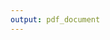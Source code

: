 ```yaml
---
output: pdf_document
---
```


\clearpage
\newgeometry{top=1cm,bottom=1cm}
\vspace*{\fill}

\begin{centering}

\begin{figure}[!ht]
  \begin{center}
    \includegraphics[width=.8in]{figure/UNMSM_escudo-2000px.png}
  \end{center}
\end{figure}

\Large
UNIVERSIDAD NACIONAL MAYOR DE SAN MARCOS

\large
(Universidad del Perú, DECANA DE AMÉRICA)

\vspace{.5 cm}

\Large
FACULTAD DE CIENCIAS BIOLÓGICAS

\vspace{.5 cm}

\normalsize
ESCUELA ACADÉMICO PROFESIONAL DE

GENÉTICA Y BIOTECNOLOGÍA

\vspace{1.5 cm}

\Large
Comparación de la respuesta de anticuerpos ante la %infección con 
malaria vivax 
en pacientes de la ciudad de Iquitos (Loreto - Perú)
según su severidad y exposición previa
mediante microarreglos de proteínas
% aPerfil de anticuerpos en respuesta a la infección con malaria vivax
%mediante un enfoque inmunómico .
%% con sintomatología severa y no complicada/ pre-inmunes/ semi-inmunes

\vspace{1.5 cm}

\Large
Proyecto de Tesis para obtar al Título Profesional de 

Biólogo Genetista y Biotecnólogo

\vspace{1 cm}

\Large
Bach. Andree Adolfo Valle Campos

\vspace{1 cm}

\Large
Asesores

Prof. Walter Cabrera-Febolá

PhD. G. Christian Baldeviano


\vspace{1 cm}

Lima - Perú

\vspace{.5 cm}

2017

\end{centering}

\vfill
\restoregeometry
\clearpage